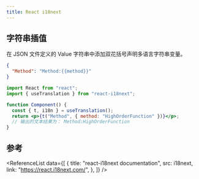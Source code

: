 ```yaml
---
title: React i18next
---
```



## 字符串插值

在 JSON 文件定义的 Value 字符串中<TH>添加双花括号</TH>声明多语言字符串变量。

```json title="JSON"
{
  "Method": "Method:{{method}}"
}
```

```jsx {6} title="JavaScript" showLineNumbers
import React from "react";
import { useTranslation } from "react-i18next";

function Component() {
  const { t, i18n } = useTranslation();
  return <p>{t("Method", { method: "HighOrderFunction" })}</p>;
  // 输出的文本结果为： Method:HighOrderFunction
}
```

## 参考

<ReferenceList
  data={[
    {
      title: "react-i18next documentation",
      src: i18next,
      link: "https://react.i18next.com/",
    },
  ]}
/>
